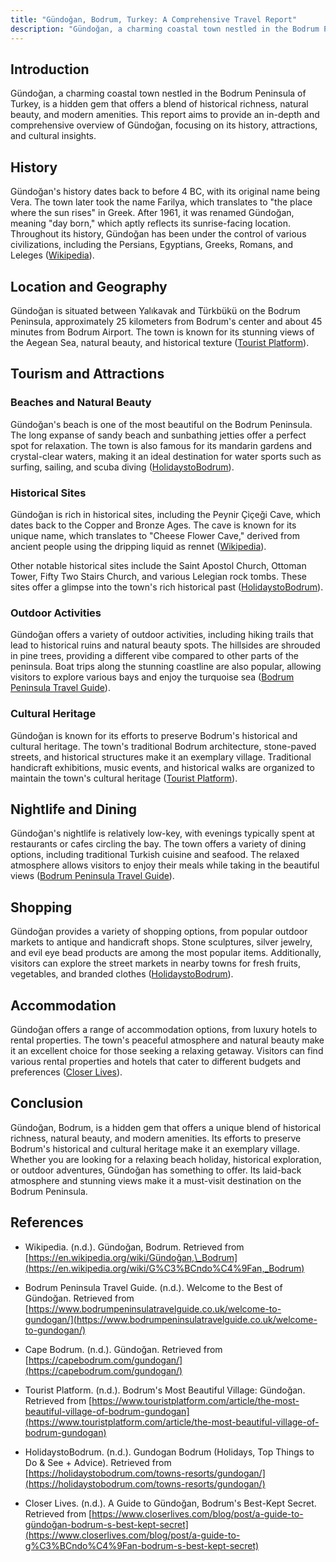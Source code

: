 ```yaml
---
title: "Gündoğan, Bodrum, Turkey: A Comprehensive Travel Report"
description: "Gündoğan, a charming coastal town nestled in the Bodrum Peninsula of Turkey"
---
```


## Introduction

Gündoğan, a charming coastal town nestled in the Bodrum Peninsula of Turkey, is a hidden gem that offers a blend of historical richness, natural beauty, and modern amenities. This report aims to provide an in-depth and comprehensive overview of Gündoğan, focusing on its history, attractions, and cultural insights.

## History

Gündoğan's history dates back to before 4 BC, with its original name being Vera. The town later took the name Farilya, which translates to "the place where the sun rises" in Greek. After 1961, it was renamed Gündoğan, meaning "day born," which aptly reflects its sunrise-facing location. Throughout its history, Gündoğan has been under the control of various civilizations, including the Persians, Egyptians, Greeks, Romans, and Leleges ([Wikipedia](https://en.wikipedia.org/wiki/G%C3%BCndo%C4%9Fan,_Bodrum)).

## Location and Geography

Gündoğan is situated between Yalıkavak and Türkbükü on the Bodrum Peninsula, approximately 25 kilometers from Bodrum's center and about 45 minutes from Bodrum Airport. The town is known for its stunning views of the Aegean Sea, natural beauty, and historical texture ([Tourist Platform](https://www.touristplatform.com/article/the-most-beautiful-village-of-bodrum-gundogan)).

## Tourism and Attractions

### Beaches and Natural Beauty

Gündoğan's beach is one of the most beautiful on the Bodrum Peninsula. The long expanse of sandy beach and sunbathing jetties offer a perfect spot for relaxation. The town is also famous for its mandarin gardens and crystal-clear waters, making it an ideal destination for water sports such as surfing, sailing, and scuba diving ([HolidaystoBodrum](https://holidaystobodrum.com/towns-resorts/gundogan/)).

### Historical Sites

Gündoğan is rich in historical sites, including the Peynir Çiçeği Cave, which dates back to the Copper and Bronze Ages. The cave is known for its unique name, which translates to "Cheese Flower Cave," derived from ancient people using the dripping liquid as rennet ([Wikipedia](https://en.wikipedia.org/wiki/G%C3%BCndo%C4%9Fan,_Bodrum)).

Other notable historical sites include the Saint Apostol Church, Ottoman Tower, Fifty Two Stairs Church, and various Lelegian rock tombs. These sites offer a glimpse into the town's rich historical past ([HolidaystoBodrum](https://holidaystobodrum.com/towns-resorts/gundogan/)).

### Outdoor Activities

Gündoğan offers a variety of outdoor activities, including hiking trails that lead to historical ruins and natural beauty spots. The hillsides are shrouded in pine trees, providing a different vibe compared to other parts of the peninsula. Boat trips along the stunning coastline are also popular, allowing visitors to explore various bays and enjoy the turquoise sea ([Bodrum Peninsula Travel Guide](https://www.bodrumpeninsulatravelguide.co.uk/welcome-to-gundogan/)).

### Cultural Heritage

Gündoğan is known for its efforts to preserve Bodrum's historical and cultural heritage. The town's traditional Bodrum architecture, stone-paved streets, and historical structures make it an exemplary village. Traditional handicraft exhibitions, music events, and historical walks are organized to maintain the town's cultural heritage ([Tourist Platform](https://www.touristplatform.com/article/the-most-beautiful-village-of-bodrum-gundogan)).

## Nightlife and Dining

Gündoğan's nightlife is relatively low-key, with evenings typically spent at restaurants or cafes circling the bay. The town offers a variety of dining options, including traditional Turkish cuisine and seafood. The relaxed atmosphere allows visitors to enjoy their meals while taking in the beautiful views ([Bodrum Peninsula Travel Guide](https://www.bodrumpeninsulatravelguide.co.uk/welcome-to-gundogan/)).

## Shopping

Gündoğan provides a variety of shopping options, from popular outdoor markets to antique and handicraft shops. Stone sculptures, silver jewelry, and evil eye bead products are among the most popular items. Additionally, visitors can explore the street markets in nearby towns for fresh fruits, vegetables, and branded clothes ([HolidaystoBodrum](https://holidaystobodrum.com/towns-resorts/gundogan/)).

## Accommodation

Gündoğan offers a range of accommodation options, from luxury hotels to rental properties. The town's peaceful atmosphere and natural beauty make it an excellent choice for those seeking a relaxing getaway. Visitors can find various rental properties and hotels that cater to different budgets and preferences ([Closer Lives](https://www.closerlives.com/blog/post/a-guide-to-g%C3%BCndo%C4%9Fan-bodrum-s-best-kept-secret)).

## Conclusion

Gündoğan, Bodrum, is a hidden gem that offers a unique blend of historical richness, natural beauty, and modern amenities. Its efforts to preserve Bodrum's historical and cultural heritage make it an exemplary village. Whether you are looking for a relaxing beach holiday, historical exploration, or outdoor adventures, Gündoğan has something to offer. Its laid-back atmosphere and stunning views make it a must-visit destination on the Bodrum Peninsula.

## References

* Wikipedia. (n.d.). Gündoğan, Bodrum. Retrieved from [https://en.wikipedia.org/wiki/Gündoğan,\_Bodrum](https://en.wikipedia.org/wiki/G%C3%BCndo%C4%9Fan,_Bodrum)

* Bodrum Peninsula Travel Guide. (n.d.). Welcome to the Best of Gündoğan. Retrieved from [https://www.bodrumpeninsulatravelguide.co.uk/welcome-to-gundogan/](https://www.bodrumpeninsulatravelguide.co.uk/welcome-to-gundogan/)

* Cape Bodrum. (n.d.). Gündoğan. Retrieved from [https://capebodrum.com/gundogan/](https://capebodrum.com/gundogan/)

* Tourist Platform. (n.d.). Bodrum's Most Beautiful Village: Gündoğan. Retrieved from [https://www.touristplatform.com/article/the-most-beautiful-village-of-bodrum-gundogan](https://www.touristplatform.com/article/the-most-beautiful-village-of-bodrum-gundogan)

* HolidaystoBodrum. (n.d.). Gundogan Bodrum (Holidays, Top Things to Do & See + Advice). Retrieved from [https://holidaystobodrum.com/towns-resorts/gundogan/](https://holidaystobodrum.com/towns-resorts/gundogan/)

* Closer Lives. (n.d.). A Guide to Gündoğan, Bodrum's Best-Kept Secret. Retrieved from [https://www.closerlives.com/blog/post/a-guide-to-gündoğan-bodrum-s-best-kept-secret](https://www.closerlives.com/blog/post/a-guide-to-g%C3%BCndo%C4%9Fan-bodrum-s-best-kept-secret)